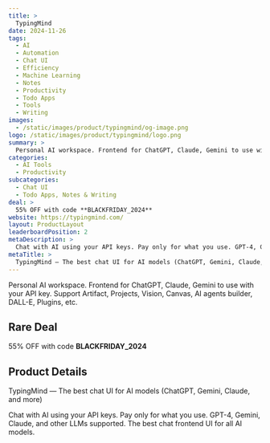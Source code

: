 ```yaml
---
title: >
  TypingMind
date: 2024-11-26
tags:
  - AI
  - Automation
  - Chat UI
  - Efficiency
  - Machine Learning
  - Notes
  - Productivity
  - Todo Apps
  - Tools
  - Writing
images:
  - /static/images/product/typingmind/og-image.png
logo: /static/images/product/typingmind/logo.png
summary: >
  Personal AI workspace. Frontend for ChatGPT, Claude, Gemini to use with your API key. Support Artifact, Projects, Vision, Canvas, AI agents builder, DALL-E, Plugins, etc.
categories:
  - AI Tools
  - Productivity
subcategories:
  - Chat UI
  - Todo Apps, Notes & Writing
deal: >
  55% OFF with code **BLACKFRIDAY_2024**
website: https://typingmind.com/
layout: ProductLayout
leaderboardPosition: 2
metaDescription: >
  Chat with AI using your API keys. Pay only for what you use. GPT-4, Gemini, Claude, and other LLMs supported. The best chat frontend UI for all AI models.
metaTitle: >
  TypingMind — The best chat UI for AI models (ChatGPT, Gemini, Claude, and more)
---
```

Personal AI workspace. Frontend for ChatGPT, Claude, Gemini to use with your API key. Support Artifact, Projects, Vision, Canvas, AI agents builder, DALL-E, Plugins, etc.

## Rare Deal

55% OFF with code **BLACKFRIDAY_2024**

## Product Details

TypingMind — The best chat UI for AI models (ChatGPT, Gemini, Claude, and more)

Chat with AI using your API keys. Pay only for what you use. GPT-4, Gemini, Claude, and other LLMs supported. The best chat frontend UI for all AI models.
